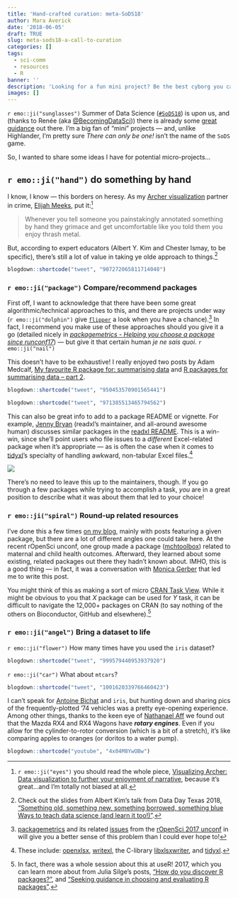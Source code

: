 ```yaml
---
title: 'Hand-crafted curation: meta-SoDS18'
author: Mara Averick
date: '2018-06-05'
draft: TRUE
slug: meta-sods18-a-call-to-curation
categories: []
tags:
  - sci-comm
  - resources
  - R
banner: ''
description: 'Looking for a fun mini project? Be the best cyborg you can be, and do a little something by hand `r emo::ji("hand")``r emo::ji("robot")`!'
images: []
---
```


`r emo::ji("sunglasses")` Summer of Data Science ([`#SoDS18`](https://twitter.com/hashtag/SoDS18?src=hash)) is upon us, and (thanks to Renée (aka [\@BecomingDataSci](https://twitter.com/becomingdatasci))) there is already some [great guidance](https://www.becomingadatascientist.com/2018/05/28/summer-of-data-science-2018-sods18-launch-day/) out there. I'm a big fan of “mini” projects — and, unlike Highlander, I'm pretty sure _There can only be one!_ isn't the name of the `SoDS` game. 

So, I wanted to share some ideas I have for potential micro-projects…

## `r emo::ji("hand")` do something by hand

I know, I know — this borders on heresy. As my [Archer visualization](http://archervisualization.herokuapp.com/) partner in crime, [Elijah Meeks](https://twitter.com/Elijah_Meeks), put it:[^1]

> Whenever you tell someone you painstakingly annotated something by hand they
> grimace and get uncomfortable like you told them you enjoy thrash metal.

But, according to expert educators (Albert Y. Kim and Chester Ismay, to be specific), there's still a lot of value in taking ye olde approach to things.[^2]

```r
blogdown::shortcode("tweet", "907272065811714048")
```

### `r emo::ji("package")` Compare/recommend packages

First off, I want to acknowledge that there have been some great algorithmic/technical approaches to this, and there are projects under way (`r emo::ji("dolphin")` give [`flipper`](https://github.com/ropenscilabs/flipper) a look when you have a chance).[^3] In fact, I recommend you make use of these approaches should you give it a go (detailed nicely in [_packagemetrics - Helping you choose a package since runconf17_](https://ropensci.org/blog/2017/06/27/packagemetrics/)) — but give it that certain human _je ne sais quoi_. `r emo::ji("nail")`

This doesn't have to be exhaustive! I really enjoyed two posts by Adam Medcalf, [My favourite R package for: summarising data](https://dabblingwithdata.wordpress.com/2018/01/02/my-favourite-r-package-for-summarising-data/) and [R packages for summarising data – part 2](https://dabblingwithdata.wordpress.com/2018/02/26/r-packages-for-summarising-data-part-2/).

```r
blogdown::shortcode("tweet", "950453570901565441")
```

```r
blogdown::shortcode("tweet", "971385513465794562")
```

This can also be great info to add to a package README or vignette. For example, [Jenny Bryan](https://twitter.com/JennyBryan) (readxl's maintainer, and all-around awesome human) discusses similar packages in the [readxl README](https://github.com/tidyverse/readxl). This is a win-win, since she'll point users who file issues to a _different_ Excel-related package when it's appropriate — as is often the case when it comes to [tidyxl](https://github.com/nacnudus/tidyxl)'s specialty of handling awkward, non-tabular Excel files.[^readxl]

![](https://i.imgur.com/PD0Q8GK.png)

There's no need to leave this up to the maintainers, though. If you go through a few packages while trying to accomplish a task, _you_ are in a great position to describe what it was about them that led to your choice!

### `r emo::ji("spiral")` Round-up related resources

I've done this a few times [on my blog](https://maraaverick.rbind.io/tags/roundups/), mainly with posts featuring a given package, but there are a lot of different angles one could take here. At the recent rOpenSci unconf, one group made a package ([mchtoolbox](https://github.com/ropenscilabs/mchtoolbox)) related to maternal and child health outcomes. Afterward, they learned about some existing, related packages out there they hadn't known about. IMHO, this is a good thing — in fact, it was a conversation with [Monica Gerber](https://twitter.com/mwgerber) that led me to write this post.

You might think of this as making a sort of micro [CRAN Task View](https://cran.r-project.org/web/views/). While it might be obvious to you that _X_ package can be used for _Y_ task, it can be difficult to navigate the 12,000+ packages on CRAN (to say nothing of the others on Bioconductor, GitHub and elsewhere).[^4]

### `r emo::ji("angel")` Bring a dataset to life

`r emo::ji("flower")` How many times have you used the `iris` dataset?

```r
blogdown::shortcode("tweet", "999579440953937920")
```

`r emo::ji("car")` What about `mtcars`?

```r
blogdown::shortcode("tweet", "1001620339766460423")
```

I can't speak for [Antoine Bichat](https://twitter.com/_abichat) and `iris`, but hunting down and sharing pics of the frequently-plotted ’74 vehicles was a pretty eye-opening experience. Among other things, thanks to the keen eye of [Nathanael Aff](https://twitter.com/nateaff/status/1001635351868260352) we found out that the Mazda RX4 and RX4 Wagons have **_rotary engines_**. Even if you allow for the cylinder-to-rotor conversion (which is a bit of a stretch), it's like comparing apples to oranges (or doritos to a water pump).

```r
blogdown::shortcode("youtube", "4x04M8YwOBw")
```


[^1]: `r emo::ji("eyes")` you should read the whole piece, [Visualizing Archer: Data visualization to further your enjoyment of narrative](https://towardsdatascience.com/visualizing-archer-bcb80e319625), because it's great...and I'm totally not biased at all.

[^2]: Check out the slides from Albert Kim's talk from Data Day Texas 2018, ["Something old, something new, something borrowed, something blue Ways to teach data science (and learn it too!)"](http://rudeboybert.rbind.io/talk/2018-01-27_Data_Day_Texas.pdf).

[^3]: [packagemetrics](https://ropensci.org/blog/2017/06/27/packagemetrics/) and its related [issues](https://github.com/ropensci/unconf17/issues/78) from the [rOpenSci 2017 unconf](http://unconf17.ropensci.org/) in will give you a better sense of this problem than I could ever hope to!

[^4]: In fact, there was a whole session about this at useR! 2017, which you can learn more about from Julia Silge's posts, ["How do you discover R packages?"](https://juliasilge.com/blog/package-search/), and ["Seeking guidance in choosing and evaluating R packages"](https://juliasilge.com/blog/package-guidance/).

[^readxl]: These include: [openxlsx](https://github.com/awalker89/openxlsx), [writexl](https://CRAN.R-project.org/package=writexla), the C-library [libxlsxwriter](https://github.com/jmcnamara/libxlsxwriter), and [tidyxl](https://cran.r-project.org/package=tidyxl).